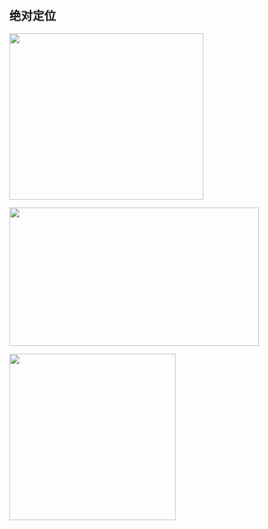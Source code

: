 ## 绝对定位

![](images/kitten-350-300.jpeg){.absolute top="200" left="0" width="350" height="300"}

![](images/kitten-450-250.jpeg){.absolute top="50" right="50" width="450" height="250"}

![](images/kitten-300-300.jpeg){.absolute bottom="20" right="100" width="300" height="300"}
